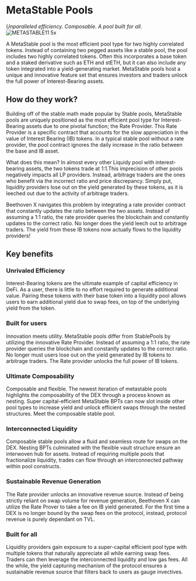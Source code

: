 # MetaStable Pools
_Unparalleled efficiency. Composable. A pool built for all._
![METASTABLE11 5x](https://user-images.githubusercontent.com/109503546/207818420-fbaf997f-1d5c-4351-bb18-7baf48bf8f95.png)


A MetaStable pool is the most efficient pool type for two highly correlated tokens. Instead of containing two pegged assets like a stable pool, the pool includes two highly correlated tokens. Often this incorporates a base token and a staked derivative such as ETH and stETH, but it can also include any token integrated into a yield-generating market. MetaStable pools host a unique and innovative feature set that ensures investors and traders unlock the full power of Interest-Bearing assets.

## How do they work?

Building off of the stable math made popular by Stable pools, MetaStable pools are uniquely positioned as the most efficient pool type for Interest-Bearing assets due to one pivotal function; the Rate Provider. This Rate Provider is a specific contract that accounts for the slow appreciation in the value of Interest Bearing (IB) tokens. In a typical stable pool without a rate provider, the pool contract ignores the daily increase in the ratio between the base and IB asset. 

What does this mean? In almost every other Liquidy pool with interest-bearing assets, the two tokens trade at 1:1.This imprecision of other pools negatively impacts all LP providers. Instead, arbitrage traders are the ones who benefit via the incorrect ratio and price discrepancy. Simply put, liquidity providers lose out on the yield generated by these tokens, as it is leeched out due to the activity of arbitrage traders.

Beethoven X navigates this problem by integrating a rate provider contract that constantly updates the ratio between the two assets. Instead of assuming a 1:1 ratio, the rate provider queries the blockchain and constantly updates to the correct ratio. No longer does the yield leech out to arbitrage traders. The yield from these IB tokens now actually flows to the liquidity providers!

## Key benefits

### Unrivaled Efficiency 
Interest-Bearing tokens are the ultimate example of capital efficiency in DeFi. As a user, there is little to no effort required to generate additional value. Pairing these tokens with their base token into a liquidity pool allows users to earn additional yield due to swap fees, on top of the underlying yield from the token.

### Built for users
Innovation meets utility. MetaStable pools differ from StablePools by utilizing the innovative Rate Provider. Instead of assuming a 1:1 ratio, the rate provider queries the blockchain and constantly updates to the correct ratio. No longer must users lose out on the yield generated by IB tokens to arbitrage traders. The Rate provider unlocks the full power of IB tokens.

### Ultimate Composability 
Composable and flexible. The newest iteration of metastable pools highlights the composability of the DEX through a process known as nesting. Super capital-efficient MetaStable BPTs can now slot inside other pool types to increase yield and unlock efficient swaps through the nested structures. Meet the composable stable pool.

### Interconnected Liquidity 
Composable stable pools allow a fluid and seamless route for swaps on the DEX. Nesting BPTs culminated with the flexible vault structure ensure an interwoven hub for assets. Instead of requiring multiple pools that fractionalize liquidity, trades can flow through an interconnected pathway within pool constructs.

### Sustainable Revenue Generation
The Rate provider unlocks an innovative revenue source. Instead of being strictly reliant on swap volume for revenue generation, Beethoven X can utilize the Rate Prover to take a fee on IB yield generated. For the first time a DEX is no longer bound by the swap fees on the protocol, instead, protocol revenue is purely dependant on TVL.

### Built for all
Liquidity providers gain exposure to a super-capital efficient pool type with multiple tokens that naturally appreciate all while earning swap fees. Traders can then leverage the interconnected liquidity and low gas fees. All the while, the yield capturing mechanism of the protocol ensures a sustainable revenue source that filters back to users as gauge invectives.

